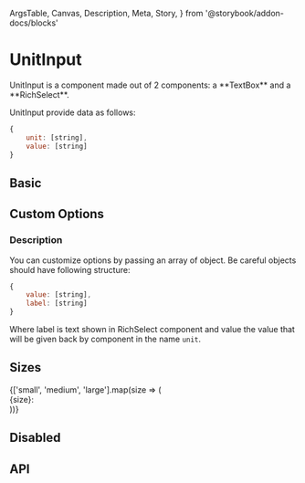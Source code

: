   ArgsTable,
  Canvas,
  Description,
  Meta,
  Story,
} from '@storybook/addon-docs/blocks'

<Meta title="Components/UnitInput" />

# UnitInput

<Description of={UnitInput}>
  UnitInput is a component made out of 2 components: a **TextBox** and a
  **RichSelect**.
</Description>

UnitInput provide data as follows:

```js
{
    unit: [string],
    value: [string]
}
```

## Basic

<Canvas isColumn>
  <Story name="Basic" height="225px">
    <UnitInput name="test" />
  </Story>
</Canvas>

## Custom Options

### Description

You can customize options by passing an array of object. Be careful objects should have following structure:

```js
{
    value: [string],
    label: [string]
}
```

Where label is text shown in RichSelect component and value the value that will be given back by component in the name `unit`.

<Canvas isColumn>
  <Story name="Custom Options" height="225px">
    <UnitInput
      name="custom-options"
      options={[
        {
          value: 'kb',
          label: 'KB',
        },
        {
          value: 'mb',
          label: 'MB',
        },
        {
          value: 'gb',
          label: 'GB',
        },
      ]}
      defaultOption={{
        value: 'gb',
        label: 'GB',
      }}
      defaultValue={100}
    />
  </Story>
</Canvas>

## Sizes

<Canvas isColumn>
  <Story name="Sizes" height="400px">
    {['small', 'medium', 'large'].map(size => (
      <div style={{ marginTop: '8px' }}>
        {size}:
        <UnitInput name="basic-time" size={size} />
      </div>
    ))}
  </Story>
</Canvas>

## Disabled

<Canvas isColumn>
  <Story name="Disabled">
    <UnitInput name="basic-time" disabled />
  </Story>
</Canvas>

## API

<ArgsTable of={UnitInput} />

